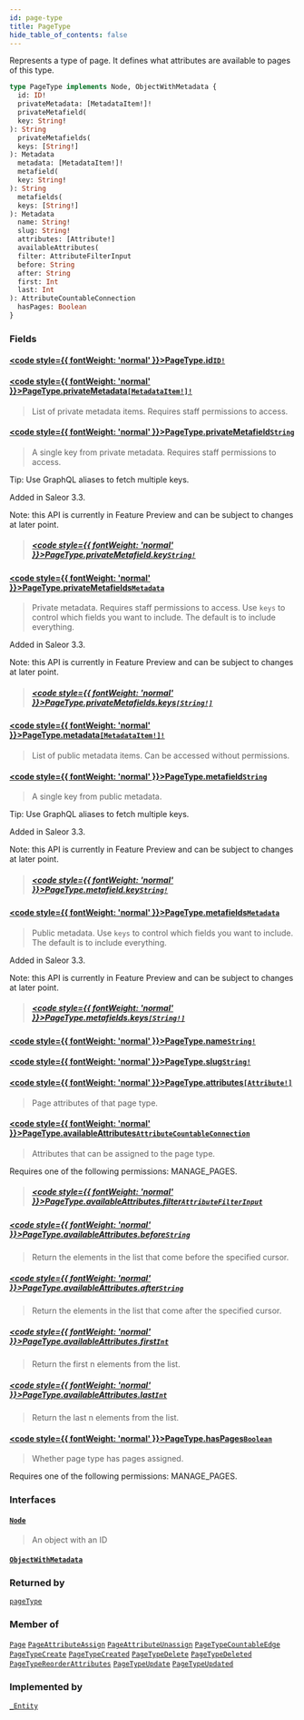 ```yaml
---
id: page-type
title: PageType
hide_table_of_contents: false
---
```








Represents a type of page. It defines what attributes are available to pages of this type.

```graphql
type PageType implements Node, ObjectWithMetadata {
  id: ID!
  privateMetadata: [MetadataItem!]!
  privateMetafield(
  key: String!
): String
  privateMetafields(
  keys: [String!]
): Metadata
  metadata: [MetadataItem!]!
  metafield(
  key: String!
): String
  metafields(
  keys: [String!]
): Metadata
  name: String!
  slug: String!
  attributes: [Attribute!]
  availableAttributes(
  filter: AttributeFilterInput
  before: String
  after: String
  first: Int
  last: Int
): AttributeCountableConnection
  hasPages: Boolean
}
```


### Fields

#### [<code style={{ fontWeight: 'normal' }}>PageType.<b>id</b></code>](#)<Bullet />[`ID!`](../../../developer/api-reference/scalars/id) <Badge class="secondary" text="non-null"/> <Badge class="secondary" text="scalar"/>
> 
> 

#### [<code style={{ fontWeight: 'normal' }}>PageType.<b>privateMetadata</b></code>](#)<Bullet />[`[MetadataItem!]!`](../../../developer/api-reference/objects/metadata-item) <Badge class="secondary" text="non-null"/> <Badge class="secondary" text="object"/>
> List of private metadata items. Requires staff permissions to access.
> 

#### [<code style={{ fontWeight: 'normal' }}>PageType.<b>privateMetafield</b></code>](#)<Bullet />[`String`](../../../developer/api-reference/scalars/string) <Badge class="secondary" text="scalar"/>
> A single key from private metadata. Requires staff permissions to access.

Tip: Use GraphQL aliases to fetch multiple keys.

Added in Saleor 3.3.

Note: this API is currently in Feature Preview and can be subject to changes at later point.
> ##### [<code style={{ fontWeight: 'normal' }}>PageType.privateMetafield.<b>key</b></code>](#)<Bullet />[`String!`](../../../developer/api-reference/scalars/string) <Badge class="secondary" text="non-null"/> <Badge class="secondary" text="scalar"/>
> 
> 

#### [<code style={{ fontWeight: 'normal' }}>PageType.<b>privateMetafields</b></code>](#)<Bullet />[`Metadata`](../../../developer/api-reference/scalars/metadata) <Badge class="secondary" text="scalar"/>
> Private metadata. Requires staff permissions to access. Use `keys` to control which fields you want to include. The default is to include everything.

Added in Saleor 3.3.

Note: this API is currently in Feature Preview and can be subject to changes at later point.
> ##### [<code style={{ fontWeight: 'normal' }}>PageType.privateMetafields.<b>keys</b></code>](#)<Bullet />[`[String!]`](../../../developer/api-reference/scalars/string) <Badge class="secondary" text="list"/> <Badge class="secondary" text="scalar"/>
> 
> 

#### [<code style={{ fontWeight: 'normal' }}>PageType.<b>metadata</b></code>](#)<Bullet />[`[MetadataItem!]!`](../../../developer/api-reference/objects/metadata-item) <Badge class="secondary" text="non-null"/> <Badge class="secondary" text="object"/>
> List of public metadata items. Can be accessed without permissions.
> 

#### [<code style={{ fontWeight: 'normal' }}>PageType.<b>metafield</b></code>](#)<Bullet />[`String`](../../../developer/api-reference/scalars/string) <Badge class="secondary" text="scalar"/>
> A single key from public metadata.

Tip: Use GraphQL aliases to fetch multiple keys.

Added in Saleor 3.3.

Note: this API is currently in Feature Preview and can be subject to changes at later point.
> ##### [<code style={{ fontWeight: 'normal' }}>PageType.metafield.<b>key</b></code>](#)<Bullet />[`String!`](../../../developer/api-reference/scalars/string) <Badge class="secondary" text="non-null"/> <Badge class="secondary" text="scalar"/>
> 
> 

#### [<code style={{ fontWeight: 'normal' }}>PageType.<b>metafields</b></code>](#)<Bullet />[`Metadata`](../../../developer/api-reference/scalars/metadata) <Badge class="secondary" text="scalar"/>
> Public metadata. Use `keys` to control which fields you want to include. The default is to include everything.

Added in Saleor 3.3.

Note: this API is currently in Feature Preview and can be subject to changes at later point.
> ##### [<code style={{ fontWeight: 'normal' }}>PageType.metafields.<b>keys</b></code>](#)<Bullet />[`[String!]`](../../../developer/api-reference/scalars/string) <Badge class="secondary" text="list"/> <Badge class="secondary" text="scalar"/>
> 
> 

#### [<code style={{ fontWeight: 'normal' }}>PageType.<b>name</b></code>](#)<Bullet />[`String!`](../../../developer/api-reference/scalars/string) <Badge class="secondary" text="non-null"/> <Badge class="secondary" text="scalar"/>
> 
> 

#### [<code style={{ fontWeight: 'normal' }}>PageType.<b>slug</b></code>](#)<Bullet />[`String!`](../../../developer/api-reference/scalars/string) <Badge class="secondary" text="non-null"/> <Badge class="secondary" text="scalar"/>
> 
> 

#### [<code style={{ fontWeight: 'normal' }}>PageType.<b>attributes</b></code>](#)<Bullet />[`[Attribute!]`](../../../developer/api-reference/objects/attribute) <Badge class="secondary" text="list"/> <Badge class="secondary" text="object"/>
> Page attributes of that page type.
> 

#### [<code style={{ fontWeight: 'normal' }}>PageType.<b>availableAttributes</b></code>](#)<Bullet />[`AttributeCountableConnection`](../../../developer/api-reference/objects/attribute-countable-connection) <Badge class="secondary" text="object"/>
> Attributes that can be assigned to the page type.

Requires one of the following permissions: MANAGE_PAGES.
> ##### [<code style={{ fontWeight: 'normal' }}>PageType.availableAttributes.<b>filter</b></code>](#)<Bullet />[`AttributeFilterInput`](../../../developer/api-reference/inputs/attribute-filter-input) <Badge class="secondary" text="input"/>
> 
> 

##### [<code style={{ fontWeight: 'normal' }}>PageType.availableAttributes.<b>before</b></code>](#)<Bullet />[`String`](../../../developer/api-reference/scalars/string) <Badge class="secondary" text="scalar"/>
> Return the elements in the list that come before the specified cursor.
> 

##### [<code style={{ fontWeight: 'normal' }}>PageType.availableAttributes.<b>after</b></code>](#)<Bullet />[`String`](../../../developer/api-reference/scalars/string) <Badge class="secondary" text="scalar"/>
> Return the elements in the list that come after the specified cursor.
> 

##### [<code style={{ fontWeight: 'normal' }}>PageType.availableAttributes.<b>first</b></code>](#)<Bullet />[`Int`](../../../developer/api-reference/scalars/int) <Badge class="secondary" text="scalar"/>
> Return the first n elements from the list.
> 

##### [<code style={{ fontWeight: 'normal' }}>PageType.availableAttributes.<b>last</b></code>](#)<Bullet />[`Int`](../../../developer/api-reference/scalars/int) <Badge class="secondary" text="scalar"/>
> Return the last n elements from the list.
> 

#### [<code style={{ fontWeight: 'normal' }}>PageType.<b>hasPages</b></code>](#)<Bullet />[`Boolean`](../../../developer/api-reference/scalars/boolean) <Badge class="secondary" text="scalar"/>
> Whether page type has pages assigned.

Requires one of the following permissions: MANAGE_PAGES.
> 

### Interfaces

#### [`Node`](../../../developer/api-reference/interfaces/node) <Badge class="secondary" text="interface"/>
> An object with an ID
> 

#### [`ObjectWithMetadata`](../../../developer/api-reference/interfaces/object-with-metadata) <Badge class="secondary" text="interface"/>
> 
> 



### Returned by

[`pageType`](../../../developer/api-reference/queries/page-type)  <Badge class="secondary" text="query"/>

### Member of

[`Page`](../../../developer/api-reference/objects/page)  <Badge class="secondary" text="object"/><Bullet />[`PageAttributeAssign`](../../../developer/api-reference/objects/page-attribute-assign)  <Badge class="secondary" text="object"/><Bullet />[`PageAttributeUnassign`](../../../developer/api-reference/objects/page-attribute-unassign)  <Badge class="secondary" text="object"/><Bullet />[`PageTypeCountableEdge`](../../../developer/api-reference/objects/page-type-countable-edge)  <Badge class="secondary" text="object"/><Bullet />[`PageTypeCreate`](../../../developer/api-reference/objects/page-type-create)  <Badge class="secondary" text="object"/><Bullet />[`PageTypeCreated`](../../../developer/api-reference/objects/page-type-created)  <Badge class="secondary" text="object"/><Bullet />[`PageTypeDelete`](../../../developer/api-reference/objects/page-type-delete)  <Badge class="secondary" text="object"/><Bullet />[`PageTypeDeleted`](../../../developer/api-reference/objects/page-type-deleted)  <Badge class="secondary" text="object"/><Bullet />[`PageTypeReorderAttributes`](../../../developer/api-reference/objects/page-type-reorder-attributes)  <Badge class="secondary" text="object"/><Bullet />[`PageTypeUpdate`](../../../developer/api-reference/objects/page-type-update)  <Badge class="secondary" text="object"/><Bullet />[`PageTypeUpdated`](../../../developer/api-reference/objects/page-type-updated)  <Badge class="secondary" text="object"/>

### Implemented by

[`_Entity`](../../../developer/api-reference/unions/entity)  <Badge class="secondary" text="union"/>



